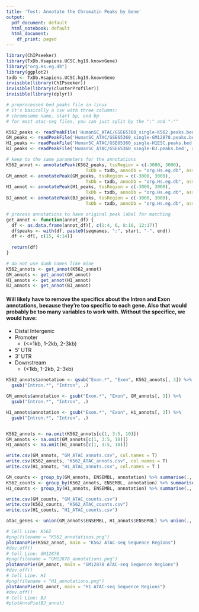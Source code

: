 ---
title: 'Test: Annotate the Chromatin Peaks by Gene'
output:
  pdf_document: default
  html_notebook: default
  html_document:
    df_print: paged
---

```{r, include = F}
library(ChIPseeker)
library(TxDb.Hsapiens.UCSC.hg19.knownGene)
library("org.Hs.eg.db")
library(ggplot2)
txdb <- TxDb.Hsapiens.UCSC.hg19.knownGene
invisible(library(ChIPseeker))
invisible(library(clusterProfiler))
invisible(library(dplyr))


```


```{r}
# preprocessed bed peaks file in linux
# it's basically a csv with three columns:
# chromosome name, start bp, end bp
# for most atac-seq files, you can just split by the ":" and "-""

K562_peaks <- readPeakFile('HumanSC_ATAC/GSE65360_single-K562.peaks.bed', as = "GRanges")
GM_peaks <- readPeakFile('HumanSC_ATAC/GSE65360_single-GM12878.peaks.bed', as = "GRanges")
H1_peaks <- readPeakFile('HumanSC_ATAC/GSE65360_single-H1ESC.peaks.bed', as = "GRanges")
BJ_peaks <- readPeakFile('HumanSC_ATAC/GSE65360_single-BJ.peaks.bed', as = 'GRanges')
```


```{r}
# keep to the same parameters for the annotations
K562_annot <- annotatePeak(K562_peaks, tssRegion = c(-3000, 3000), 
                              TxDb = txdb, annoDb = "org.Hs.eg.db", assignGenomicAnnotation = T)
GM_annot <- annotatePeak(GM_peaks, tssRegion = c(-3000, 3000), 
                              TxDb = txdb, annoDb = "org.Hs.eg.db", assignGenomicAnnotation = T)
H1_annot <- annotatePeak(H1_peaks, tssRegion = c(-3000, 3000), 
                              TxDb = txdb, annoDb = "org.Hs.eg.db", assignGenomicAnnotation = T)
BJ_annot <- annotatePeak(BJ_peaks, tssRegion = c(-3000, 3000), 
                              TxDb = txdb, annoDb = "org.Hs.eg.db", assignGenomicAnnotation = T)
```

```{r}
# process annotations to have original peak label for matching
get_annot <- function(annot_df) {
  df <- as.data.frame(annot_df)[, c(1:4, 6, 8:10, 12:17)]
  df$peaks <- with(df, paste0(seqnames, ":", start, "-", end))
  df <- df[, c(15, 4:14)]
  
  return(df)
}
```

```{r}
# do not use dumb names like mine
K562_annots <- get_annot(K562_annot)
GM_annots <- get_annot(GM_annot)
H1_annots <- get_annot(H1_annot)
BJ_annots <- get_annot(BJ_annot)
```

#### Will likely have to remove the specifics about the Intron and Exon annotations, because they're too specific to each gene. Also that would probably be too many variables to work with. Without the specificc, we would have:

* Distal Intergenic
* Promoter
    + (<=1kb, 1-2kb, 2-3kb)
* 5' UTR
* 3' UTR
* Downstream
    + (<1kb, 1-2kb, 2-3kb)  
    

```{r}
K562_annots$annotation <- gsub("Exon.*", "Exon", K562_annots[, 3]) %>% 
  gsub("Intron.*", "Intron", .) 

GM_annots$annotation <- gsub("Exon.*", "Exon", GM_annots[, 3]) %>% 
  gsub("Intron.*", "Intron", .) 

H1_annots$annotation <- gsub("Exon.*", "Exon", H1_annots[, 3]) %>% 
  gsub("Intron.*", "Intron", .) 


K562_annots <- na.omit(K562_annots[c(1, 3:5, 10)])
GM_annots <- na.omit(GM_annots[c(1, 3:5, 10)])
H1_annots <- na.omit(H1_annots[c(1, 3:5, 10)])
```




```{r}
write.csv(GM_annots, "GM_ATAC_annots.csv", col.names = T)
write.csv(K562_annots, "K562_ATAC_annots.csv", col.names = T)
write.csv(H1_annots, "H1_ATAC_annots.csv", col.names = T ) 
```


```{r}
GM_counts <- group_by(GM_annots, ENSEMBL, annotation) %>% summarise(., count = n()) %>% data.frame()
K562_counts <- group_by(K562_annots, ENSEMBL, annotation) %>% summarise(., count = n()) %>% data.frame()
H1_counts <- group_by(H1_annots, ENSEMBL, annotation) %>% summarise(., count = n()) %>% data.frame()

write.csv(GM_counts, "GM_ATAC_counts.csv")
write.csv(K562_counts, "K562_ATAC_counts.csv")
write.csv(H1_counts, "H1_ATAC_counts.csv")
```




```{r}
atac_genes <- union(GM_annots$ENSEMBL, H1_annots$ENSEMBL) %>% union(., K562_annots$ENSEMBL)
```



```{r}
# Cell Line: K562
#png(filename = "K562_annotations.png")
plotAnnoPie(K562_annot, main = "K562 ATAC-seq Sequence Regions")
#dev.off()
# Cell Line: GM12878
#png(filename = "GM12878_annotations.png")
plotAnnoPie(GM_annot, main = "GM12878 ATAC-seq Sequence Regions")
#dev.off()
# Cell Line: H1
#png(filename = "H1_annotations.png")
plotAnnoPie(H1_annot, main = "H1 ATAC-seq Sequence Regions")
#dev.off()
# Cell Line: BJ
#plotAnnoPie(BJ_annot)
```



